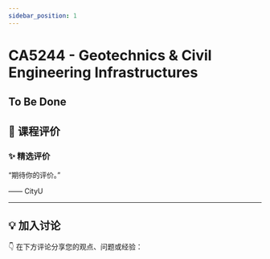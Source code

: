 ```yaml
---
sidebar_position: 1
---
```



# CA5244 - Geotechnics & Civil Engineering Infrastructures

## To Be Done

## **💬 课程评价**

### ✨ **精选评价**
<div className={commentStyles.commentBox}>
    <p className={commentStyles.commentText}>
        “期待你的评价。”
    </p>
    <p className={commentStyles.commentAuthor}>—— CityU</p>
</div>

---

## **💡 加入讨论**

👇 在下方评论分享您的观点、问题或经验：
<Utterances />
